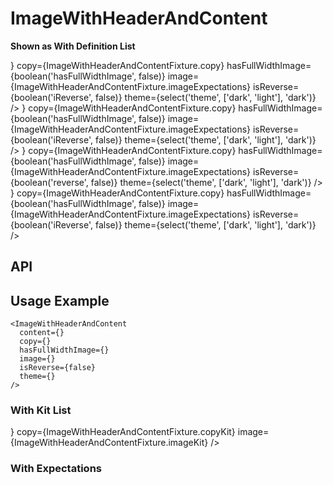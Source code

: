 
<Meta
  title="Components/ImageWithHeaderAndContent"
  component={ImageWithHeaderAndContent}
  decorators={[withKnobs]}
/>

# ImageWithHeaderAndContent

**Shown as With Definition List**

<Preview>
  <Story name="Base component">
    <ImageWithHeaderAndContent
      backgroundColor={text('backgroundColor', '')}
      content={
        <DefinitionList
          items={ImageWithHeaderAndContentFixture.definitionList}
          theme={select('theme', ['dark', 'light'], 'dark')}
        />
      }
      copy={ImageWithHeaderAndContentFixture.copy}
      hasFullWidthImage={boolean('hasFullWidthImage', false)}
      image={ImageWithHeaderAndContentFixture.imageExpectations}
      isReverse={boolean('iReverse', false)}
      theme={select('theme', ['dark', 'light'], 'dark')}
    />
    <ImageWithHeaderAndContent
      content={
        <DefinitionList
          items={ImageWithHeaderAndContentFixture.definitionList}
          theme={select('theme', ['dark', 'light'], 'dark')}
        />
      }
      copy={ImageWithHeaderAndContentFixture.copy}
      hasFullWidthImage={boolean('hasFullWidthImage', false)}
      image={ImageWithHeaderAndContentFixture.imageExpectations}
      isReverse={boolean('iReverse', false)}
      theme={select('theme', ['dark', 'light'], 'dark')}
    />
    <ImageWithHeaderAndContent
      content={
        <DefinitionList
          items={ImageWithHeaderAndContentFixture.definitionList}
          theme={select('theme', ['dark', 'light'], 'dark')}
        />
      }
      copy={ImageWithHeaderAndContentFixture.copy}
      hasFullWidthImage={boolean('hasFullWidthImage', false)}
      image={ImageWithHeaderAndContentFixture.imageExpectations}
      isReverse={boolean('reverse', false)}
      theme={select('theme', ['dark', 'light'], 'dark')}
    />
    <ImageWithHeaderAndContent
      content={
        <DefinitionList
          items={ImageWithHeaderAndContentFixture.definitionList}
          theme={select('theme', ['dark', 'light'], 'dark')}
        />
      }
      copy={ImageWithHeaderAndContentFixture.copy}
      hasFullWidthImage={boolean('hasFullWidthImage', false)}
      image={ImageWithHeaderAndContentFixture.imageExpectations}
      isReverse={boolean('iReverse', false)}
      theme={select('theme', ['dark', 'light'], 'dark')}
    />
  </Story>
</Preview>

## API

<Props of={ImageWithHeaderAndContent} />

## Usage Example

```
<ImageWithHeaderAndContent
  content={}
  copy={}
  hasFullWidthImage={}
  image={}
  isReverse={false}
  theme={}
/>
```

### With Kit List

<Preview>
  <Story name="With Kit List">
    <ImageWithHeaderAndContent
      content={<KitList items={ImageWithHeaderAndContentFixture.kitList} />}
      copy={ImageWithHeaderAndContentFixture.copyKit}
      image={ImageWithHeaderAndContentFixture.imageKit}
    />
  </Story>
</Preview>

### With Expectations

<Preview>
  <Story name="With Expectations">
    <ImageWithHeaderAndContent
      copy={ImageWithHeaderAndContentFixture.copyExpectations}
      image={ImageWithHeaderAndContentFixture.imageExpectations}
      isReverse={true}
    />
  </Story>
</Preview>
